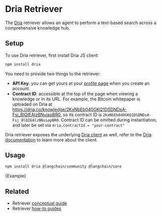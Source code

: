 # Dria Retriever

The [Dria](https://dria.co/) retriever allows an agent to perform a text-based search across a comprehensive knowledge hub.

## Setup

To use Dria retriever, first install Dria JS client:

```bash npm2yarn
npm install dria
```
You need to provide two things to the retriever:

- **API Key**: you can get yours at your [profile page](https://dria.co/) when you create an account.
- **Contract ID**: accessible at the top of the page when viewing a knowledge or in its URL.
  For example, the Bitcoin whitepaper is uploaded on Dria at https://dria.co/knowledge/2KxNbEb040GKQ1DSDNDsA-Fsj_BlQIEAlzBNuiapBR0, so its contract ID is `2KxNbEb040GKQ1DSDNDsA-Fsj_BlQIEAlzBNuiapBR0`.
  Contract ID can be omitted during instantiation, and later be set via `dria.contractId = "your-contract"`

Dria retriever exposes the underlying [Dria client](https://npmjs.com/package/dria) as well, refer to the [Dria documentation](https://github.com/firstbatchxyz/dria-js-client?tab=readme-ov-file#usage) to learn more about the client.

## Usage


<IntegrationInstallTooltip></IntegrationInstallTooltip>

```bash npm2yarn
npm install dria @langchain/community @langchain/core
```


<CodeBlock language="typescript">{Example}</CodeBlock>

## Related

- Retriever [conceptual guide](/oss/concepts/retrievers)
- Retriever [how-to guides](/oss/how-to/#retrievers)

